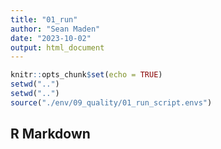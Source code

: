 ```yaml
---
title: "01_run"
author: "Sean Maden"
date: "2023-10-02"
output: html_document
---
```


```r
knitr::opts_chunk$set(echo = TRUE)
setwd("..")
setwd("..")
source("./env/09_quality/01_run_script.envs")
```

## R Markdown

```r
```